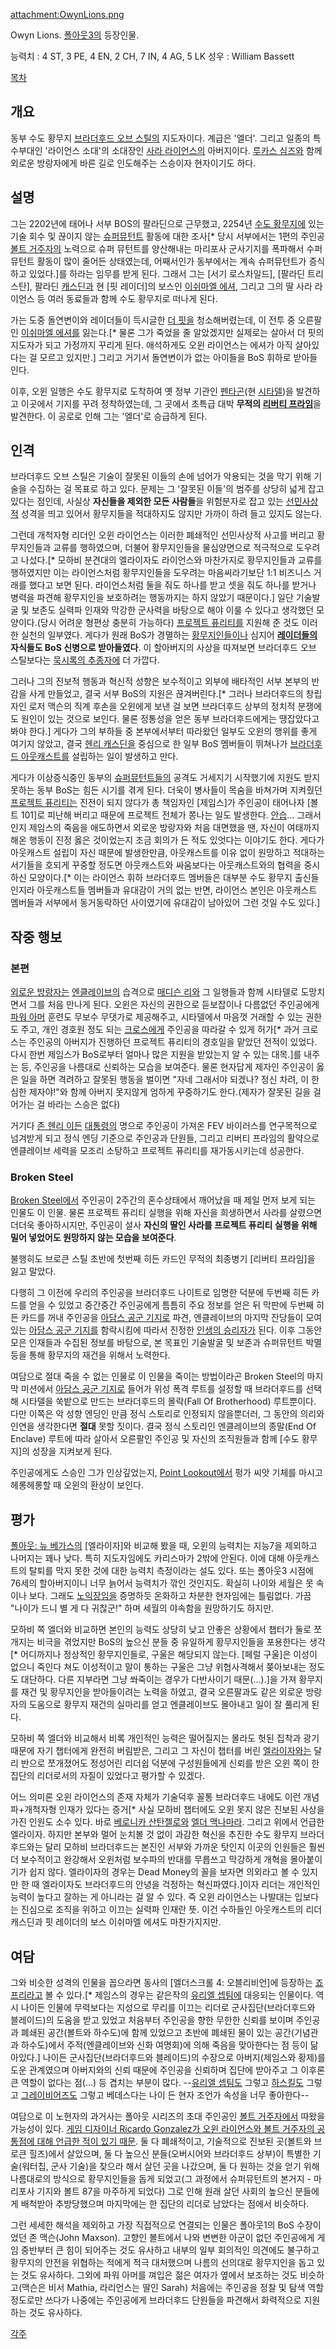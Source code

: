 attachment:OwynLions.png

Owyn Lions. [[폴아웃3]]의 등장인물.

능력치 : 4 ST, 3 PE, 4 EN, 2 CH, 7 IN, 4 AG, 5 LK
성우 : William Bassett

[[목차]]

== 개요 ==
동부 수도 황무지 [[브라더후드 오브 스틸]]의 지도자이다. 계급은 '엘더'. 그리고 일종의 특수부대인 '라이언스 소대'의 소대장인 [[사라 라이언스]]의 아버지이다. [[루카스 심즈]]와 함께 외로운 방랑자에게 바른 길로 인도해주는 스승이자 현자이기도 하다.
== 설명 ==
그는 2202년에 태어나 서부 BOS의 팔라딘으로 근무했고, 2254년 [[수도 황무지]]에 있는 기술 회수 및 끊이지 않는 [[슈퍼뮤턴트]] 활동에 대한 조사[* 당시 서부에서는 1편의 주인공 [[볼트 거주자]]의 노력으로 슈퍼 뮤턴트를 양산해내는 마리포사 군사기지를 폭파해서 수퍼뮤턴트 활동이 많이 줄어든 상태였는데, 어째서인가 동부에서는 계속 슈퍼뮤턴트가 증식하고 있었다.]를 하라는 임무를 받게 된다. 그래서 그는 [서기 로스차일드], [팔라딘 트리스탄], 팔라딘 [[캐스딘]]과 현 [핏 레이더]의 보스인 [[이쉬마엘 에셔]], 그리고 그의 딸 사라 라이언스 등 여러 동료들과 함께 수도 황무지로 떠나게 된다.

가는 도중 돌연변이와 레이더들이 득시글한 [[더 핏]]을 청소해버렸는데, 이 전투 중 오른팔인 [[이쉬마엘 에셔]]를 잃는다.[* 물론 그가 죽었을 줄 알았겠지만 실제로는 살아서 더 핏의 지도자가 되고 가정까지 꾸리게 된다. 애석하게도 오윈 라이언스는 에셔가 아직 살아있다는 걸 모르고 있지만.] 그리고 거기서 돌연변이가 없는 아이들을 BoS 휘하로 받아들인다.

이후, 오윈 일행은 수도 황무지로 도착하여 옛 정부 기관인 [[펜타곤]](현 [[시타델]])을 발견하고 이곳에서 기지를 꾸려 정착하였는데, 그 곳에서 초특급 대박 '''무적의 [[리버티 프라임]]'''을 발견한다. 이 공로로 인해 그는 '엘더'로 승급하게 된다.
== 인격 ==
브라더후드 오브 스틸은 기술이 잘못된 이들의 손에 넘어가 악용되는 것을 막기 위해 기술을 수집하는 걸 목표로 하고 있다. 문제는 그 '잘못된 이들'의 범주를 상당히 넓게 잡고 있다는 점인데, 사실상 '''자신들을 제외한 모든 사람들'''을 위험분자로 잡고 있는 [[선민사상]]적 성격을 띄고 있어서 황무지들을 적대하지도 않지만 가까이 하려 들고 있지도 않는다.

그런데 개척자형 리더인 오윈 라이언스는 이러한 폐쇄적인 선민사상적 사고를 버리고 황무지인들과 교류를 행하였으며, 더불어 황무지인들을 물심양면으로 적극적으로 도우려고 나섰다.[* 모하비 분견대의 엘라이자도 라이언스와 마찬가지로 황무지인들과 교류를 행하였지만 이는 라이언스처럼 황무지인들을 도우려는 마음씨라기보단 1:1 비즈니스 거래를 했다고 보면 된다. 라이언스처럼 둘을 줘도 하나를 받고 셋을 줘도 하나를 받거나 병력을 파견해 황무지인을 보호하려는 행동까지는 하지 않았기 때문이다.] 일단 기술발굴 및 보존도 실력파 인재와 막강한 군사력을 바탕으로 해야 이룰 수 있다고 생각했던 모양이다.(당시 어려운 형편상 충분히 가능하다) [[프로젝트 퓨리티]]를 지원해 준 것도 이러한 실천의 일부였다. 게다가 원래 BoS가 경멸하는 [[황무지인]]들이나 심지어 '''[[레이더]]들의 자식들도 BoS 신병으로 받아들였다'''. 이 할아버지의 사상을 따져보면 브라더후드 오브 스틸보다는 [[묵시록의 추종자]]에 더 가깝다.

그러나 그의 진보적 행동과 혁신적 성향은 보수적이고 외부에 배타적인 서부 본부의 반감을 사게 만들었고, 결국 서부 BoS의 지원은 끊겨버린다.[* 그러나 브라더후드의 창립자인 로저 맥슨의 직계 후손을 오윈에게 보낸 걸 보면 브라더후드 상부의 정치적 분쟁에도 원인이 있는 것으로 보인다. 물론 정통성을 얻은 동부 브라더후드에게는 땡잡았다고 봐야 한다.] 게다가 그의 부하들 중 본부에서부터 따라왔던 일부도 오윈의 행위를 좋게 여기지 않았고, 결국 [[헨리 캐스딘]]을 중심으로 한 일부 BoS 멤버들이 뛰쳐나가 [[브라더후드 아웃캐스트]]를 설립하는 일이 발생하고 만다.

게다가 이상증식중인 동부의 [[슈퍼뮤턴트]]들의 공격도 거세지기 시작했기에 지원도 받지 못하는 동부 BoS는 힘든 시기를 겪게 된다. 더욱이 병사들이 목숨을 바쳐가며 지켜줬던 [[프로젝트 퓨리티]]는 진전이 되지 않다가 총 책임자인 [제임스]가 주인공이 태어나자 [볼트 101]로 피난해 버리고 때문에 프로젝트 전체가 쫑나는 일도 발생한다. [[안습]]... 그래서인지 제임스의 죽음을 애도하면서 외로운 방랑자와 처음 대면했을 땐, 자신이 여태까지 해온 행동이 진정 옳은 것이었는지 조금 회의가 든 적도 있엇다는 이야기도 한다. 게다가 아웃캐스트 설립이 자신 때문에 발생한만큼, 아웃캐스트를 이유 없이 원망하고 적대하는 서기들을 호되게 꾸중할 정도면 아웃캐스트와 싸움보다는 아웃캐스트와의 협력을 중시하신 모양이다.[* 이는 라이언스 휘하 브라더후드 멤버들은 대부분 수도 황무지 출신들인지라 아웃캐스트들 멤버들과 유대감이 거의 없는 반면, 라이언스 본인은 아웃캐스트 멤버들과 서부에서 동거동락하던 사이였기에 유대감이 남아있어 그런 것일 수도 있다.]
== 작중 행보 ==
=== 본편 ===
[[외로운 방랑자]]는 [[엔클레이브]]의 습격으로 [[매디슨 리]]와 그 일행들과 함께 시타델로 도망치면서 그를 처음 만나게 된다. 오윈은 자신의 권한으로 듣보잡이나 다름없던 주인공에게 [[파워 아머]] 훈련도 무보수 무댓가로 제공해주고, 시타델에서 마음껏 거래할 수 있는 권한도 주고, 개인 경호원 정도 되는 [[크로스]]에게 주인공을 따라갈 수 있게 허가[* 과거 크로스는 주인공의 아버지가 진행하던 프로젝트 퓨리티의 경호일을 맡았던 전적이 있었다. 다시 한번 제임스가 BoS로부터 얼마나 많은 지원을 받았는지 알 수 있는 대목.]를 내주는 등, 주인공을 나름대로 신뢰하는 모습을 보여준다. 물론 현자답게 제자인 주인공이 옳은 일을 하면 격려하고 잘못된 행동을 벌이면 "자네 그래서야 되겠나? 정신 차려, 이 한심한 제자야!"와 함께 아버지 못지않게 엄하게 꾸중하기도 한다.(제자가 잘못된 길을 걸어가는 걸 바라는 스승은 없다)

거기다 [[존 헨리 이든]] [[대통령]]의 명으로 주인공이 가져온 FEV 바이러스를 연구목적으로 넘겨받게 되고 정식 엔딩 기준으로 주인공과 단원들, 그리고 리버티 프라임의 활약으로 엔클레이브 세력을 모조리 소탕하고 프로젝트 퓨리티를 재가동시키는데 성공한다.
=== Broken Steel ===
[[Broken Steel]]에서 주인공이 2주간의 혼수상태에서 깨어났을 때 제일 먼저 보게 되는 인물도 이 인물. 물론 프로젝트 퓨리티 실행을 위해 자신을 희생하면서 사라를 살렸으면 더더욱 좋아하시지만, 주인공이 설사 '''자신의 딸인 사라를 프로젝트 퓨리티 실행을 위해 밀어 넣었어도 원망하지 않는 모습을 보여준다'''.

불행히도 브로큰 스틸 초반에 첫번째 히든 카드인 무적의 최종병기 [리버티 프라임]을 잃고 말았다.

다행히 그 이전에 우리의 주인공을 브라더후드 나이트로 임명한 덕분에 두번째 히든 카드를 얻을 수 있었고 중간중간 주인공에게 틈틈히 주요 정보를 얻은 뒤 막판에 두번째 히든 카드를 꺼내 주인공을 [[아담스 공군 기지]]로 파견, 엔클레이브의 마지막 잔당들이 모여있는 [[아담스 공군 기지]]를 함락시킴에 따라서 진정한 [[인생의 승리자]]가 된다. 이후 그동안 모은 인재들과 수집된 정보를 바탕으로, 본 목표인 기술발굴 및 보존과 슈퍼뮤턴트 박멸 등을 통해 황무지의 재건을 위해서 노력한다.

여담으로 절대 죽을 수 없는 인물로 이 인물을 죽이는 방법이라곤 Broken Steel의 마지막 미션에서 [[아담스 공군 기지]]로 들어가 위성 폭격 루트를 설정할 때 브라더후드를 선택해 시타델을 쑥밭으로 만드는 브라더후드의 몰락(Fall Of Brotherhood) 루트뿐이다. 다만 이쪽은 악 성향 엔딩인 만큼 정식 스토리로 인정되지 않을뿐더러, 그 동안의 의리와 인연을 생각한다면 '''절대''' 못할 짓이다. 결국 정식 스토리인 엔클레이브의 종말(End Of Enclave) 루트에 따라 살아서 오른팔인 주인공 및 자신의 조직원들과 함께 [수도 황무지]의 성장을 지켜보게 된다.

주인공에게도 스승인 그가 인상깊었는지, [[Point Lookout]]에서 펑가 씨앗 기체를 마시고 헤롱헤롱할 때 오윈의 환상이 보인다.
== 평가 ==
[[폴아웃: 뉴 베가스]]의 [엘라이자]와 비교해 봤을 때, 오윈의 능력치는 지능7을 제외하고 나머지는 꽤나 낮다. 특히 지도자임에도 카리스마가 2밖에 안된다. 이에 대해 아웃캐스트의 탈퇴를 막지 못한 것에 대한 능력치 측정이라는 설도 있다. 또는 폴아웃3 시점에 76세의 할아버지이니 너무 늙어서 능력치가 깎인 것인지도. 확실히 나이와 세월은 못 속이나 보다. 그래도 [[노익장]]임을 증명하듯 온화하고 차분한 현자임에는 틀림없다. 가끔 "나이가 드니 별 게 다 귀찮군!" 하며 세월의 야속함을 원망하기도 하지만.

모하비 쪽 엘더와 비교하면 본인의 능력도 상당히 낮고 안좋은 상황에서 챕터가 둘로 쪼개지는 비극을 겪었지만 BoS의 높으신 분들 중 유일하게 황무지인들을 포용한다는 생각[* 어디까지나 정상적인 황무지인들로, 구울은 해당되지 않는다. [페럴 구울]은 이성이 없으니 죽인다 쳐도 이성적이고 말이 통하는 구울은 그냥 위협사격해서 쫒아보내는 정도도 대단하다. 다른 지부라면 그냥 쏴죽이는 경우가 다반사이기 때문(...).]을 가져 황무지를 재건 및 황무지인을 받아들이려는 노력을 하였고, 결국 오른팔과도 같은 외로운 방랑자의 도움으로 황무지 재건의 실마리를 얻고 엔클레이브도 몰아내고 일이 잘 풀리게 된다. 

모하비 쪽 엘더와 비교해서 비록 개인적인 능력은 떨어질지는 몰라도 헛된 집착과 광기 때문에 자기 챕터에게 완전히 버림받은, 그리고 그 자신이 챕터를 버린 [[엘라이자]]와는 달리 반으로 쪼개졌어도 정성어린 리더쉽 덕분에 구성원들에게 신뢰를 받은 오윈 쪽이 한 집단의 리더로서의 자질이 있었다고 평가할 수 있겠다. 

어느 의미론 오윈 라이언스의 존재 자체가 기술덕후 꼴통 브라더후드 내에도 이런 개념파+개척자형 인재가 있다는 증거[* 사실 모하비 챕터에도 오윈 못지 않은 진보된 사상을 가진 인원도 소수 있다. 바로 [[베로니카 산탄젤로]]와 [[엘더 맥나마라]]. 그리고 위에서 언급한 엘라이자. 하지만 본부와 멀어 눈치볼 것 없이 과감한 혁신을 추진한 수도 황무지 브라더후드와는 달리 모하비 브라더후드는 본진인 서부와 가까운 탓인지 이곳의 인원들은 훨씬 더 보수적이고 완강해서 오윈처럼 보수파의 반대를 무릅쓰고 막강하게 개혁을 몰아붙이기가 쉽지 않다. 엘라이자의 경우는 Dead Money의 꼴을 보자면 의외라고 볼 수 있지만 한 때 엘라이자도 브라더후드의 안녕을 걱정하는 혁신파였다.]이자 리더는 개인적인 능력이 높다고 잘하는 게 아니라는 걸 알 수 있다. 즉 오윈 라이언스는 나발대는 입보다는 진심으로 조직을 위하고 이끄는 실력파 인재란 뜻. 이건 수하들인 아웃캐스트의 리더 캐스딘과 핏 레이더의 보스 이쉬마엘 에셔도 마찬가지지만.
== 여담 ==
그와 비슷한 성격의 인물을 꼽으라면 동사의 [엘더스크롤 4: 오블리비언]에 등장하는 [[죠프리]]라고 볼 수 있다.[* 제임스의 경우는 같은작의 [[유리엘 셉팀]]에 대응되는 인물이다. 역시 나이든 인물에 무력보다는 지성으로 무리를 이끄는 리더로 군사집단(브라더후드와 블레이드)의 도움을 받고 있었고 처음부터 주인공을 향한 무한한 신뢰를 보이며 주인공과 폐쇄된 공간(볼트와 하수도)에 함께 있었으고 초반에 폐쇄된 물이 있는 공간(기념관과 하수도)에서 주적(엔클레이브와 신화 여명회)에 의해 죽음을 맞아한다는 점 등이 닮아있다.] 나이든 군사집단(브라더후드와 블레이드)의 수장으로 아버지(제임스와 황제)를 도운 관계였으며 아버지와의 신뢰 때문에 주인공을 신뢰하며 집단에 받아주고 그 이후론 큰 역할이 없다는 점(...) 등 겹치는 부분이 많다. --[[유리엘 셉팀]]도 그렇고 [[하스킬]]도 그렇고 [[그레이비어즈]]도 그렇고 베데스다는 나이 든 현자 조언가 속성을 너무 좋아한다--

여담으로 이 노현자의 과거사는 폴아웃 시리즈의 초대 주인공인 [[볼트 거주자]]에서 따왔을 가능성이 있다. [http://fallout.wikia.com/wiki/Owyn_Lyons#cite_note-0 게임 디자이너 Ricardo Gonzalez가 오윈 라이언스와 볼트 거주자의 공통점에 대해 언급한 적이 있기 때문]. 둘 다 폐쇄적이고, 기술적으로 진보된 곳(볼트와 브로큰 힐즈)에서 살았으며, 둘 다 높으신 분들(오버시어와 브라더후드 상부)이 특별한 기술(워터칩, 군사 기술)을 찾으라 해서 살던 곳을 나갔으며, 둘 다 원하는 것을 얻기 위해 나름대로의 방식으로 황무지인들을 돕게 되었고(그 과정에서 슈퍼뮤턴트의 본거지 - 마리포사 기지와 볼트 87을 마주하게 되었다) 그로 인해 원래 살던 사회의 높으신 분들에게 배척받아 추방당했으며 마지막에는 한 집단의 리더로 남았다는 점에서 비슷하다.

그런 세세한 해석을 제외하고 가장 직접적으로 연결되는 인물은 폴아웃1의 BoS 수장이었던 존 맥슨(John Maxson). 고향인 볼트에서 나와 변변한 아군이 없던 주인공에게 게임 중반부터 큰 힘이 되어주는 것도 유사하고 내부의 일부 회의적인 의견에도 불구하고 황무지의 안전을 위협하는 적에게 적극 대처했으며 나름의 선의대로 황무지인을 돕고 있는 것도 유사하다. 그외에 파워 아머를 껴입은 젊은 여자가 옆에서 보조하는 것도 비슷하고(맥슨은 비서 Mathia, 라리언스는 딸인 Sarah) 처음에는 주인공을 정찰 및 탐색 역할 정도로만 쓰다가 나중에는 주인공에게 브라더후드 단원들을 파견해서 화력적으로 지원하는 것도 유사하다.

[[각주]]
